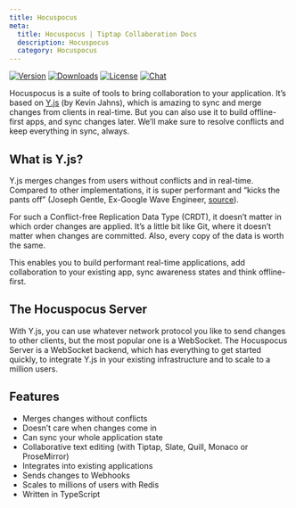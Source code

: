 ```yaml
---
title: Hocuspocus
meta:
  title: Hocuspocus | Tiptap Collaboration Docs
  description: Hocuspocus
  category: Hocuspocus
---
```


[![Version](https://img.shields.io/npm/v/@hocuspocus/server.svg?label=version)](https://www.npmjs.com/package/@hocuspocus/server)
[![Downloads](https://img.shields.io/npm/dm/@hocuspocus/server.svg)](https://npmcharts.com/compare/@hocuspocus/server?minimal=true)
[![License](https://img.shields.io/npm/l/@hocuspocus/server.svg)](https://www.npmjs.com/package/@hocuspocus/server)
[![Chat](https://img.shields.io/badge/chat-on%20discord-7289da.svg?sanitize=true)](https://discord.gg/WtJ49jGshW)

Hocuspocus is a suite of tools to bring collaboration to your application. It’s based
on [Y.js](https://github.com/yjs/yjs) (by Kevin Jahns), which is amazing to sync and merge changes
from clients in real-time. But you can also use it to build offline-first apps, and sync changes
later. We’ll make sure to resolve conflicts and keep everything in sync, always.

## What is Y.js?

Y.js merges changes from users without conflicts and in real-time. Compared to other
implementations, it is super performant and “kicks the pants off” (Joseph Gentle, Ex-Google Wave
Engineer, [source](https://josephg.com/blog/crdts-are-the-future/)).

For such a Conflict-free Replication Data Type (CRDT), it doesn’t matter in which order changes are
applied. It’s a little bit like Git, where it doesn’t matter when changes are committed. Also, every
copy of the data is worth the same.

This enables you to build performant real-time applications, add collaboration to your existing app,
sync awareness states and think offline-first.

## The Hocuspocus Server

With Y.js, you can use whatever network protocol you like to send changes to other clients, but the
most popular one is a WebSocket. The Hocuspocus Server is a WebSocket backend, which has everything
to get started quickly, to integrate Y.js in your existing infrastructure and to scale to a million
users.

## Features

- Merges changes without conflicts
- Doesn’t care when changes come in
- Can sync your whole application state
- Collaborative text editing (with Tiptap, Slate, Quill, Monaco or ProseMirror)
- Integrates into existing applications
- Sends changes to Webhooks
- Scales to millions of users with Redis
- Written in TypeScript
